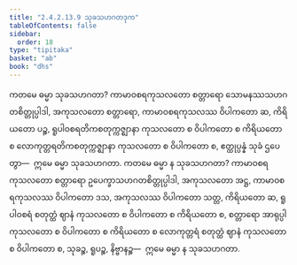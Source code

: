 ```yaml
---
title: "2.4.2.13.9 သုခသဟဂတဒုက"
tableOfContents: false
sidebar:
  order: 18
type: "tipitaka"
basket: "ab"
book: "dhs"
---
```



<DynamicBreadcrumb />

<Division number="1597" book="dhs">

<Paragraph number="2308" book="dhs">
ကတမေ ဓမ္မာ သုခသဟဂတာ? ကာမာဝစရကုသလတော စတ္တာရော သောမနဿသဟဂတစိတ္တုပ္ပါဒါ, အကုသလတော စတ္တာရော, ကာမာဝစရကုသလဿ ဝိပါကတော ဆ, ကိရိယတော ပဉ္စ, ရူပါဝစရတိကစတုက္ကဇ္ဈာနာ ကုသလတော စ ဝိပါကတော စ ကိရိယတော စ လောကုတ္တရတိကစတုက္ကဇ္ဈာနာ ကုသလတော စ ဝိပါကတော စ, ဧတ္ထုပ္ပန္နံ သုခံ ဌပေတွာ—  ဣမေ ဓမ္မာ သုခသဟဂတာ.
</Paragraph>

</Division>
<Division number="1598" book="dhs">

<Paragraph number="2309" book="dhs">
ကတမေ ဓမ္မာ န သုခသဟဂတာ? ကာမာဝစရကုသလတော စတ္တာရော ဥပေက္ခာသဟဂတစိတ္တုပ္ပါဒါ, အကုသလတော အဋ္ဌ, ကာမာဝစရကုသလဿ ဝိပါကတော ဒသ, အကုသလဿ ဝိပါကတော သတ္တ, ကိရိယတော ဆ, ရူပါဝစရံ စတုတ္ထံ ဈာနံ ကုသလတော စ ဝိပါကတော စ ကိရိယတော စ, စတ္တာရော အာရုပ္ပါ ကုသလတော စ ဝိပါကတော စ ကိရိယတော စ လောကုတ္တရံ စတုတ္ထံ ဈာနံ ကုသလတော စ ဝိပါကတော စ, သုခဉ္စ, ရူပဉ္စ, နိဗ္ဗာနဉ္စ—  ဣမေ ဓမ္မာ န သုခသဟဂတာ.
</Paragraph>
</Division>